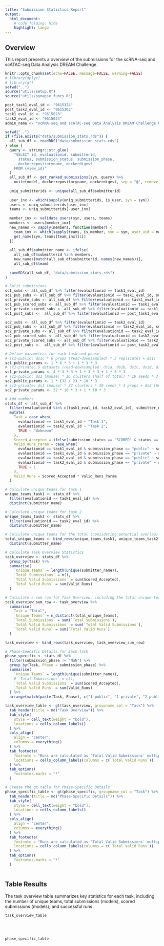 ```yaml
---
title: "Submission Statistics Report"
output: 
  html_document:
    # code_folding: hide
    highlight: tango
---
```


## Overview

This report presents a overview of the submissions for the scRNA-seq and scATAC-seq Data Analysis DREAM Challenge.

```r
knitr::opts_chunk$set(echo=FALSE, message=FALSE, warning=FALSE)
# library(dplyr)
# library(gt)
setwd("..")
source("utils/setup.R")
source("utils/synapse_funcs.R")

post_task1_eval_id <- "9615324"
post_task2_eval_id <- "9615302"
task1_eval_id <- "9615023"
task2_eval_id <- "9615024"
admin_name <- "scRNA-seq and scATAC-seq Data Analysis DREAM Challenge Organizers"
```

```r
setwd("..")
if (file.exists("data/submission_stats.rds")) {
  all_sub_df <- readRDS("data/submission_stats.rds")
} else {
  query <- stringr::str_glue(
    "SELECT id, evaluationid, submitterid, 
      status, submission_status, submission_phase, 
      dockerrepositoryname, dockerdigest 
    FROM {view_id}"
  )
  all_sub_df <- get_ranked_submissions(syn, query) %>%
    unite(model, dockerrepositoryname, dockerdigest, sep = "@", remove = TRUE)
  
  uniq_submitterids <- unique(all_sub_df$submitterid)
  
  user_inx <- which(sapply(uniq_submitterids, is_user, syn = syn))
  users <- uniq_submitterids[user_inx]
  teams <- uniq_submitterids[-user_inx]
  
  member_inx <- validate_users(syn, users, teams)
  members <- users[member_inx]
  new_names <- sapply(members, function(member) {
    team_inx <- which(sapply(teams, is_member, syn = syn, user_uid = member))
    get_name(syn, teams[team_inx][1])
  })
  
  all_sub_df$submitter_name <- ifelse(
    all_sub_df$submitterid %in% members,
    new_names[match(all_sub_df$submitterid, names(new_names))],
    all_sub_df$team)
  
  saveRDS(all_sub_df, "data/submission_stats.rds")
}

# Split submissions
sc1_subs <- all_sub_df %>% filter(evaluationid == task1_eval_id)
sc1_pub_subs <- all_sub_df %>% filter(evaluationid == task1_eval_id, submission_phase == "public")
sc1_private_subs <- all_sub_df %>% filter(evaluationid == task1_eval_id, submission_phase == "private")
sc1_pub_scored_subs <- all_sub_df %>% filter(evaluationid == task1_eval_id, submission_phase == "public", submission_status == "SCORED", status == "ACCEPTED")
sc1_private_scored_subs <- all_sub_df %>% filter(evaluationid == task1_eval_id, submission_phase == "private", submission_status == "SCORED", status == "ACCEPTED")
sc1_post_subs <-  all_sub_df %>% filter(evaluationid == post_task1_eval_id, submission_status == "SCORED", status == "ACCEPTED")

sc2_subs <- all_sub_df %>% filter(evaluationid == task2_eval_id)
sc2_pub_subs <- all_sub_df %>% filter(evaluationid == task2_eval_id, submission_phase == "public")
sc2_private_subs <- all_sub_df %>% filter(evaluationid == task2_eval_id, submission_phase == "private")
sc2_pub_scored_subs <- all_sub_df %>% filter(evaluationid == task2_eval_id, submission_phase == "public", submission_status == "SCORED", status == "ACCEPTED")
sc2_private_scored_subs <- all_sub_df %>% filter(evaluationid == task2_eval_id, submission_phase == "private", submission_status == "SCORED", status == "ACCEPTED")
sc2_post_subs <-  all_sub_df %>% filter(evaluationid == post_task2_eval_id, submission_status == "SCORED", status == "ACCEPTED")

```

```r
# Define parameters for each task and phase
# sc1-public: ds1c * 6 props (read-downsampled) * 3 replicates + ds1c  * 6 props (cell-downsampled) * 3 replicates
sc1_public_params <- 1 * 6 * 3 + 1 * 3 * 3
# sc1-private: 5 datasets (read-downsampled: ds1a, ds1b, ds1c, ds1d, ds3) * 3 props * 3 replicates + 2 datasets (cell-downsampled: ds2, ds3) * 3 props * 3 replicates
sc1_private_params <- 4 * 3 * 3 + 1 * 3 * 3 + 1 * 6 * 3
# sc2-public: ds1 (mouse) * 16 clusters (half of total) * 10 seeds * 3 props
sc2_public_params <- 1 * (32 / 2) * 10 * 3
# sc2-private: ds1 (mouse) * 32 clusters * 10 seeds * 3 props + ds2 (human) * 10 seeds * 3 props
sc2_private_params <- 32 * 10 * 3 + 1 * 10 * 3
```

```r
# Add numbers 
stats_df <- all_sub_df %>%
  filter(evaluationid %in% c(task1_eval_id, task2_eval_id), submitter_name != admin_name) %>%
  mutate(
    Task = case_when(
      evaluationid == task1_eval_id ~ "Task 1",
      evaluationid == task2_eval_id ~ "Task 2",
      TRUE ~ "Unknown"
    ),
    Scored_Accepted = ifelse(submission_status == "SCORED" & status == "ACCEPTED", 1, 0),
    Valid_Runs_Param = case_when(
      evaluationid == task1_eval_id & submission_phase == "public" ~ sc1_public_params,
      evaluationid == task1_eval_id & submission_phase == "private" ~ sc1_private_params,
      evaluationid == task2_eval_id & submission_phase == "public" ~ sc2_public_params,
      evaluationid == task2_eval_id & submission_phase == "private" ~ sc2_private_params,
      TRUE ~ 1
    ),
    Valid_Runs = Scored_Accepted * Valid_Runs_Param
  ) 

# Calculate unique teams for task 1
unique_teams_task1 <- stats_df %>%
  filter(evaluationid == task1_eval_id) %>%
  distinct(submitter_name)

# Calculate unique teams for task 2
unique_teams_task2 <- stats_df %>%
  filter(evaluationid == task2_eval_id) %>%
  distinct(submitter_name)

# Calculate unique teams for the total (considering potential overlap)
total_unique_teams <- bind_rows(unique_teams_task1, unique_teams_task2) %>%
  distinct(submitter_name)

# Calculate Task Overview Statistics
task_overview <- stats_df %>%
  group_by(Task) %>%
  summarise(
    `Unique Teams` = length(unique(submitter_name)),
    `Total Submissions` = n(),
    `Total Valid Submissions` = sum(Scored_Accepted),
    `Total Valid Runs` = sum(Valid_Runs)
  )

# Calculate a sum row for Task Overview, including the total unique teams
task_overview_sum_row <- task_overview %>%
  summarise(
    Task = "Total",
    `Unique Teams` = n_distinct(total_unique_teams),
    `Total Submissions` = sum(`Total Submissions`),
    `Total Valid Submissions` = sum(`Total Valid Submissions`),
    `Total Valid Runs` = sum(`Total Valid Runs`)
  )

task_overview <- bind_rows(task_overview, task_overview_sum_row)

# Phase-Specific Details for Each Task
phase_specific <- stats_df %>%
  filter(submission_phase != "NaN") %>%
  group_by(Task, Phase = submission_phase) %>%
  summarise(
    `Unique Teams` = length(unique(submitter_name)),
    # `Total Submissions` = n(),
    `Total Valid Submissions` = sum(Scored_Accepted),
    `Total Valid Runs` = sum(Valid_Runs)
  ) %>%
  arrange(match(paste(Task, Phase), c("1 public", "1 private", "2 public", "2 private")))

task_overview_table <- gt(task_overview, groupname_col = "Task") %>%
  tab_header(title = md("Task Overview")) %>%
  tab_style(
    style = cell_text(weight = "bold"),
    locations = cells_column_labels()
  ) %>%
  cols_align(
    align = "center",
    columns = everything()
  ) %>%
  tab_footnote(
    footnote = "Runs are calculated as 'Total Valid Submissions' multiplied by specific parameters for each task and phase.",
    locations = cells_column_labels(columns = c(`Total Valid Runs`))
  ) %>%
  tab_options(
    footnotes.marks = "*"
  )

# Create the gt table for Phase-Specific Details
phase_specific_table <- gt(phase_specific, groupname_col = "Task") %>%
  tab_header(title = md("Phase-Specific Details")) %>%
  tab_style(
    style = cell_text(weight = "bold"),
    locations = cells_column_labels()
  ) %>%
  cols_align(
    align = "center",
    columns = everything()
  ) %>%
  tab_footnote(
    footnote = "Runs are calculated as 'Total Valid Submissions' multiplied by specific parameters for each task and phase.",
    locations = cells_column_labels(columns = c(`Total Valid Runs`))
  ) %>%
  tab_options(
    footnotes.marks = "*"
  )
 
```

## Table Results

The task overview table summarizes key statistics for each task, including the number of unique teams, total submissions (models), scored submissions (models), and successful runs.

```r
task_overview_table
```
<br><br>
```r
phase_specific_table
```
<br><br>


